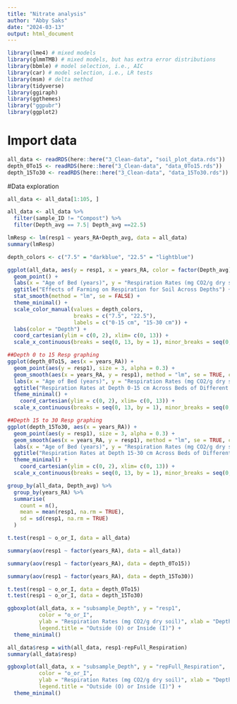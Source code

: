 ```yaml
---
title: "Nitrate analysis"
author: "Abby Saks"
date: "2024-03-13"
output: html_document
---
```


```r

library(lme4) # mixed models
library(glmmTMB) # mixed models, but has extra error distributions
library(bbmle) # model selection, i.e., AIC
library(car) # model selection, i.e., LR tests
library(msm) # delta method
library(tidyverse)
library(ggiraph)
library(ggthemes)
library("ggpubr")
library(ggplot2)

```
# Import data

```r

all_data <- readRDS(here::here("3_Clean-data", "soil_plot_data.rds"))
depth_0To15 <- readRDS(here::here("3_Clean-data", "data_0To15.rds"))
depth_15To30 <- readRDS(here::here("3_Clean-data", "data_15To30.rds"))

```

#Data exploration


```r
all_data <- all_data[1:105, ]

all_data <- all_data %>%
  filter(sample_ID != "Compost") %>%
  filter(Depth_avg == 7.5| Depth_avg ==22.5)

```


```r

lmResp <- lm(resp1 ~ years_RA+Depth_avg, data = all_data)
summary(lmResp)

depth_colors <- c("7.5" = "darkblue", "22.5" = "lightblue")

ggplot(all_data, aes(y = resp1, x = years_RA, color = factor(Depth_avg))) + 
  geom_point() + 
  labs(x = "Age of Bed (years)", y = "Respiration Rates (mg CO2/g dry soil)") +
  ggtitle("Effects of Farming on Respiration for Soil Across Depths") +
  stat_smooth(method = "lm", se = FALSE) +
  theme_minimal() +
  scale_color_manual(values = depth_colors,
                     breaks = c("7.5", "22.5"),
                     labels = c("0-15 cm", "15-30 cm")) +
  labs(color = "Depth") +
  coord_cartesian(ylim = c(0, 2), xlim= c(0, 13)) + 
  scale_x_continuous(breaks = seq(0, 13, by = 1), minor_breaks = seq(0, 13, by = 1))

```


``` r

##Depth 0 to 15 Resp graphing
ggplot(depth_0To15, aes(x = years_RA)) +
  geom_point(aes(y = resp1), size = 3, alpha = 0.3) +
  geom_smooth(aes(x = years_RA, y = resp1), method = "lm", se = TRUE, color = "blue") +
  labs(x = "Age of Bed (years)", y = "Respiration Rates (mg CO2/g dry soil)") +
  ggtitle("Respiration Rates at Depth 0-15 cm Across Beds of Different Ages")  +
  theme_minimal() +
    coord_cartesian(ylim = c(0, 2), xlim= c(0, 13)) + 
  scale_x_continuous(breaks = seq(0, 13, by = 1), minor_breaks = seq(0, 13, by = 1))

##Depth 15 to 30 Resp graphing
ggplot(depth_15To30, aes(x = years_RA)) +
  geom_point(aes(y = resp1), size = 3, alpha = 0.3) +
  geom_smooth(aes(x = years_RA, y = resp1), method = "lm", se = TRUE, color = "blue") +
  labs(x = "Age of Bed (years)", y = "Respiration Rates (mg CO2/g dry soil)") +
  ggtitle("Respiration Rates at Depth 15-30 cm Across Beds of Different Ages")  +
  theme_minimal() +
    coord_cartesian(ylim = c(0, 2), xlim= c(0, 13)) + 
  scale_x_continuous(breaks = seq(0, 13, by = 1), minor_breaks = seq(0, 13, by = 1))

```

```r

group_by(all_data, Depth_avg) %>%
  group_by(years_RA) %>%
  summarise(
    count = n(),
    mean = mean(resp1, na.rm = TRUE),
    sd = sd(resp1, na.rm = TRUE)
  )

t.test(resp1 ~ o_or_I, data = all_data)

summary(aov(resp1 ~ factor(years_RA), data = all_data))

summary(aov(resp1 ~ factor(years_RA), data = depth_0To15))

summary(aov(resp1 ~ factor(years_RA), data = depth_15To30))

t.test(resp1 ~ o_or_I, data = depth_0To15)
t.test(resp1 ~ o_or_I, data = depth_15To30)

```

```r

ggboxplot(all_data, x = "subsample_Depth", y = "resp1", 
          color = "o_or_I",
          ylab = "Respiration Rates (mg CO2/g dry soil)", xlab = "Depth",
          legend.title = "Outside (O) or Inside (I)") +
  theme_minimal()

all_data$resp = with(all_data, resp1-repFull_Respiration)
summary(all_data$resp)

ggboxplot(all_data, x = "subsample_Depth", y = "repFull_Respiration", 
          color = "o_or_I",
          ylab = "Respiration Rates (mg CO2/g dry soil)", xlab = "Depth",
          legend.title = "Outside (O) or Inside (I)") +
  theme_minimal()

```

